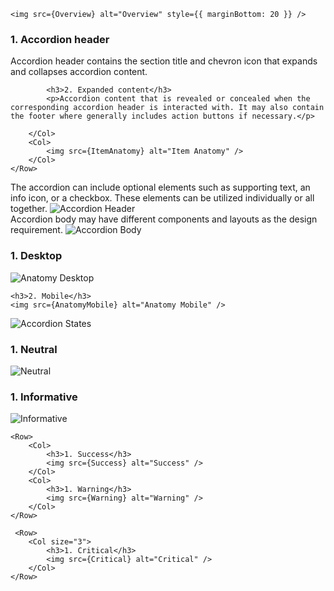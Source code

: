 

<Section style={{ paddingTop: 20 }}>

    <img src={Overview} alt="Overview" style={{ marginBottom: 20 }} />

</Section>

<Section title="Accordion Item Anatomy">
	<Row>
		<Col>
    		<h3 style={{marginTop: 0}}>1. Accordion header</h3>
    		<p>Accordion header contains the section title and chevron icon that expands and collapses accordion content.</p>

    		<h3>2. Expanded content</h3>
    		<p>Accordion content that is revealed or concealed when the corresponding accordion header is interacted with. It may also contain the footer where generally includes action buttons if necessary.</p>

    	</Col>
    	<Col>
    		<img src={ItemAnatomy} alt="Item Anatomy" />
    	</Col>
    </Row>

</Section>

<Section title="Accordion Header">
	<Row>
		<Col>
    			The accordion can include optional elements such as supporting text, an info icon, or a checkbox. These elements can be utilized individually or all together.
    	</Col>
    	<Col>
    		<img src={Header} alt="Accordion Header" />
    	</Col>
    </Row>

</Section>

<Section title="Accordion Body">
	<Row>
		<Col>
    			Accordion body may have different components and layouts as the design requirement.
    	</Col>
    	<Col>
    		<img src={Body} alt="Accordion Body" />
    	</Col>
    </Row>

</Section>

<Section title="Anatomy">
	<h3>1. Desktop</h3>
	<img src={AnatomyDesktop} alt="Anatomy Desktop" />

    <h3>2. Mobile</h3>
    <img src={AnatomyMobile} alt="Anatomy Mobile" />

</Section>

<Section title="States">
	<img src={States} alt="Accordion States" />
</Section>

<Section title="Semantic Types">
	<Row>
		<Col>
			<h3>1. Neutral</h3>
			<img src={Neutral} alt="Neutral" />
		</Col>
		<Col>
			<h3>1. Informative</h3>
			<img src={Informative} alt="Informative" />
		</Col>
	</Row>

    <Row>
    	<Col>
    		<h3>1. Success</h3>
    		<img src={Success} alt="Success" />
    	</Col>
    	<Col>
    		<h3>1. Warning</h3>
    		<img src={Warning} alt="Warning" />
    	</Col>
    </Row>

     <Row>
    	<Col size="3">
    		<h3>1. Critical</h3>
    		<img src={Critical} alt="Critical" />
    	</Col>
    </Row>

</Section>
